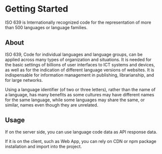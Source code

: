 # Getting Started

ISO 639 is Internationally recognized code for the representation of more than 500 languages or language families.

## About

ISO 639, Code for individual languages and language groups, can be applied across many types of organization and situations. It is needed for the basic settings of billions of user interfaces to ICT systems and devices, as well as for the indication of different language versions of websites. It is indispensable for information management in publishing, librarianship, and for large networks.

Using a language identifier (of two or three letters), rather than the name of a language, has many benefits as some cultures may have different names for the same language, while some languages may share the same, or similar, names even though they are unrelated.

## Usage

If on the server side, you can use language code data as API response data.

If it is on the client, such as Web App, you can rely on CDN or npm package installation and import into the project.
